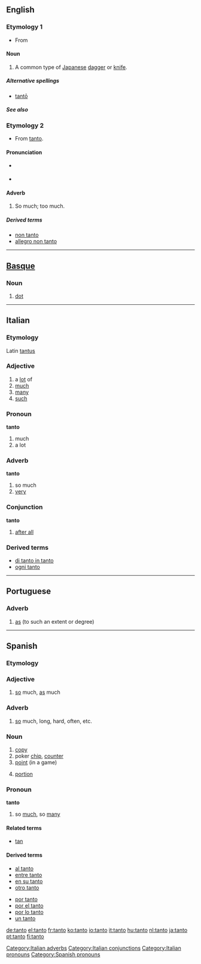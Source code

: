 {{also|tantō}}
==English==

===Etymology 1===
* From {{etyl|ja|en}} {{term|短刀||lang=ja}}

====Noun====
{{en-noun}}

# A common type of [[Japanese]] [[dagger]] or [[knife]]. {{alternative spelling of|tantō}}

=====Alternative spellings=====
* [[tantō]]

=====See also=====
{{projectlinks|pedia|page1=Tantō}}

===Etymology 2===
* From {{etyl|it}} [[#Italian|tanto]].

====Pronunciation====
* {{a|US}} {{IPA|/'tɑntoʊ/}}
* {{a|UK}} {{IPA|/ˈtɑntəʊ/}}

====Adverb====
{{es-adv|-}}

# {{music}} So much; too much.

=====Derived terms=====
* [[non tanto]]
* [[allegro non tanto]]

----

==[[Basque]]==

===Noun===
{{infl|eu|noun}}

# [[dot]]

----

==Italian==

===Etymology===
Latin [[tantus]]

===Adjective===
{{it-adj|tant}}

# a [[lot]] of
# [[much]]
# [[many]]
# [[such]]

===Pronoun===
'''tanto'''

# much
# a lot

===Adverb===
'''tanto'''

# so much
# [[very]]

===Conjunction===
'''tanto'''

# [[after all]]

===Derived terms===
* [[di tanto in tanto]]
* [[ogni tanto]]

[[Category:Italian adverbs]]
[[Category:Italian conjunctions]]
[[Category:Italian pronouns]]

----

==Portuguese==

===Adverb===
{{infl|pt|adverb|head=tanto}}

# [[as]] (to such an extent or degree)

{{tbot entry|Portuguese|as|2008|October|pt}}

----

==Spanish==

===Etymology===
{{etyl|la|es}} {{term|tantus|lang=es}}

===Adjective===
{{es-adj|f=tanta}}

# [[so]] much, [[as]] much

===Adverb===
{{es-adv}}

# [[so]] much, long, hard, often, etc.

===Noun===
{{es-noun-m}}

# [[copy]]
# poker [[chip]], [[counter]]
# [[point]] (in a game)
# {{Latin America}} [[portion]]

===Pronoun===
'''tanto'''

# so [[much]], so [[many]]

====Related terms====
* [[tan]]

====Derived terms====
{{top}}
* [[al tanto]]
* [[entre tanto]]
* [[en su tanto]]
* [[otro tanto]]
{{mid}}
* [[por tanto]]
* [[por el tanto]]
* [[por lo tanto]]
* [[un tanto]]
{{bottom}}

[[Category:Spanish pronouns]]

[[de:tanto]]
[[el:tanto]]
[[fr:tanto]]
[[ko:tanto]]
[[io:tanto]]
[[it:tanto]]
[[hu:tanto]]
[[nl:tanto]]
[[ja:tanto]]
[[pt:tanto]]
[[fi:tanto]]